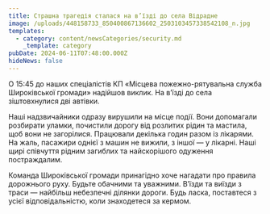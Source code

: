 ```yaml
---
title: Страшна трагедія сталася на в’їзді до села Відрадне
image: /uploads/448158733_850400867136602_2503103457338542108_n.jpg
templates:
  - category: content/newsCategories/security.md
    _template: category
pubDate: 2024-06-11T07:48:00.000Z
hideNews: false
---
```


О 15:45 до наших спеціалістів КП «Місцева пожежно-рятувальна служба Широківської громади» надійшов виклик. На в’їзді до села зіштовхнулися дві автівки. 

Наші надзвичайники одразу вирушили на місце події. Вони допомагали розбирати уламки, почистили дорогу від розлитих рідин та мастила, щоб вони не загорілися. Працювали декілька годин разом із лікарями. На жаль, пасажири однієї з машин не вижили, з іншої — у лікарні. Наші щирі співчуття рідним загиблих та найскорішого одуження постраждалим. 

Команда Широківської громади принагідно хоче нагадати про правила дорожнього руху. Будьте обачними та уважними. В’їзди та виїзди з траси — найбільш небезпечні ділянки дороги. Будь ласка, поставтеся з усієї відповідальністю, коли знаходетеся за кермом.

